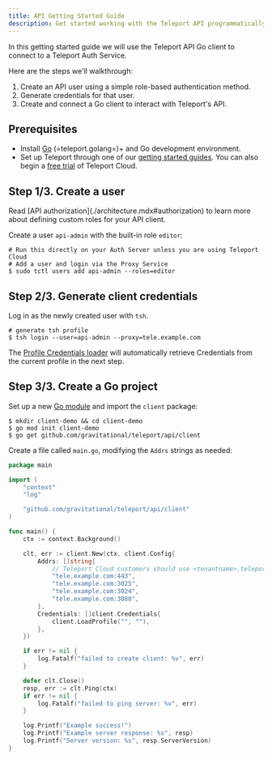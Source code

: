 ```yaml
---
title: API Getting Started Guide
description: Get started working with the Teleport API programmatically using Go.
---
```



In this getting started guide we will use the Teleport API Go client to connect
to a Teleport Auth Service.

Here are the steps we'll walkthrough:

1. Create an API user using a simple role-based authentication method.
2. Generate credentials for that user.
3. Create and connect a Go client to interact with Teleport's API.

## Prerequisites

- Install [Go](https://golang.org/doc/install) (=teleport.golang=)+ and Go development environment.
- Set up Teleport through one of our [getting started guides](https://goteleport.com/docs/getting-started/linux-server/). You can also begin a [free trial](https://goteleport.com/signup/) of Teleport Cloud.

## Step 1/3. Create a user



<Admonition type="tip" title="Tip">
  Read [API authorization](./architecture.mdx#authorization) to learn more about defining custom roles for your API client.
</Admonition>

Create a user `api-admin` with the built-in role `editor`:

```code
# Run this directly on your Auth Server unless you are using Teleport Cloud
# Add a user and login via the Proxy Service
$ sudo tctl users add api-admin --roles=editor
```

## Step 2/3. Generate client credentials

Log in as the newly created user with `tsh`.

```code
# generate tsh profile
$ tsh login --user=api-admin --proxy=tele.example.com
```

The [Profile Credentials loader](https://pkg.go.dev/github.com/gravitational/teleport/api/client#LoadProfile)
will automatically retrieve Credentials from the current profile in the next step.

## Step 3/3. Create a Go project

Set up a new [Go module](https://golang.org/doc/tutorial/create-module) and import the `client` package:

```code
$ mkdir client-demo && cd client-demo
$ go mod init client-demo
$ go get github.com/gravitational/teleport/api/client
```

Create a file called `main.go`, modifying the `Addrs` strings as needed:

```go
package main

import (
	"context"
	"log"

	"github.com/gravitational/teleport/api/client"
)

func main() {
	ctx := context.Background()

	clt, err := client.New(ctx, client.Config{
		Addrs: []string{
			// Teleport Cloud customers should use <tenantname>.teleport.sh
			"tele.example.com:443",
			"tele.example.com:3025",
			"tele.example.com:3024",
			"tele.example.com:3080",
 		},
		Credentials: []client.Credentials{
			client.LoadProfile("", ""),
		},
	})

	if err != nil {
		log.Fatalf("failed to create client: %v", err)
	}

	defer clt.Close()
	resp, err := clt.Ping(ctx)
	if err != nil {
		log.Fatalf("failed to ping server: %v", err)
	}

	log.Printf("Example success!")
	log.Printf("Example server response: %s", resp)
	log.Printf("Server version: %s", resp.ServerVersion)
}
```

